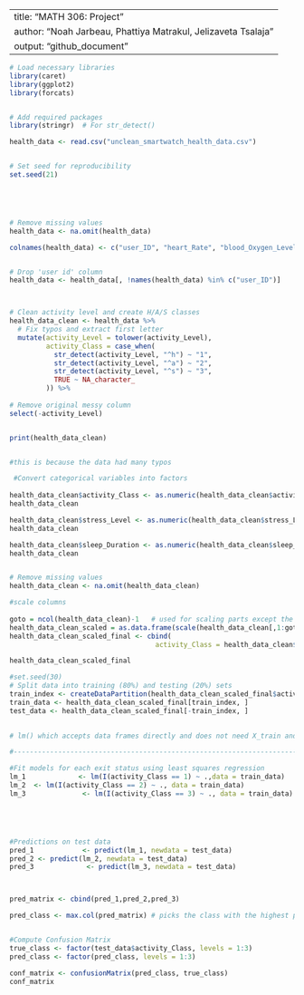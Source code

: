 
---
title: "MATH 306: Project "
author: "Noah Jarbeau, Phattiya Matrakul, Jelizaveta Tsalaja"
output: "github_document"
---
```r
# Load necessary libraries
library(caret)
library(ggplot2)
library(forcats)


# Add required packages
library(stringr)  # For str_detect()
```




```r
health_data <- read.csv("unclean_smartwatch_health_data.csv")


# Set seed for reproducibility
set.seed(21)





# Remove missing values
health_data <- na.omit(health_data)

colnames(health_data) <- c("user_ID", "heart_Rate", "blood_Oxygen_Level", "step_Count", "sleep_Duration", "activity_Level", "stress_Level")


# Drop 'user id' column 
health_data <- health_data[, !names(health_data) %in% c("user_ID")]



# Clean activity level and create H/A/S classes
health_data_clean <- health_data %>%
  # Fix typos and extract first letter
  mutate(activity_Level = tolower(activity_Level),
         activity_Class = case_when(
           str_detect(activity_Level, "^h") ~ "1",
           str_detect(activity_Level, "^a") ~ "2",
           str_detect(activity_Level, "^s") ~ "3",
           TRUE ~ NA_character_
         )) %>%
  
# Remove original messy column
select(-activity_Level)


print(health_data_clean)


#this is because the data had many typos

```

```r

  



 #Convert categorical variables into factors
 
health_data_clean$activity_Class <- as.numeric(health_data_clean$activity_Class)
health_data_clean

health_data_clean$stress_Level <- as.numeric(health_data_clean$stress_Level)
health_data_clean

health_data_clean$sleep_Duration <- as.numeric(health_data_clean$sleep_Duration)
health_data_clean


# Remove missing values
health_data_clean <- na.omit(health_data_clean)

```




```R



#scale columns 
 
goto = ncol(health_data_clean)-1   # used for scaling parts except the first column. 
health_data_clean_scaled = as.data.frame(scale(health_data_clean[,1:goto]))
health_data_clean_scaled_final <- cbind(
                                    activity_Class = health_data_clean$activity_Class,health_data_clean_scaled )

health_data_clean_scaled_final


```

```R
#set.seed(30)
# Split data into training (80%) and testing (20%) sets
train_index <- createDataPartition(health_data_clean_scaled_final$activity_Class, p = 0.8, list = FALSE)
train_data <- health_data_clean_scaled_final[train_index, ]
test_data <- health_data_clean_scaled_final[-train_index, ]

 
# lm() which accepts data frames directly and does not need X_train and X_test.

#----------------------------------------------------------------------------

```


```R

#Fit models for each exit status using least squares regression
lm_1             <- lm(I(activity_Class == 1) ~ .,data = train_data)
lm_2  <- lm(I(activity_Class == 2) ~ ., data = train_data)
lm_3              <- lm(I(activity_Class == 3) ~ ., data = train_data)





#Predictions on test data
pred_1            <- predict(lm_1, newdata = test_data)
pred_2 <- predict(lm_2, newdata = test_data)
pred_3             <- predict(lm_3, newdata = test_data)




```



```R

pred_matrix <- cbind(pred_1,pred_2,pred_3)

pred_class <- max.col(pred_matrix) # picks the class with the highest probability


#Compute Confusion Matrix
true_class <- factor(test_data$activity_Class, levels = 1:3)
pred_class <- factor(pred_class, levels = 1:3)

conf_matrix <- confusionMatrix(pred_class, true_class)
conf_matrix



```








